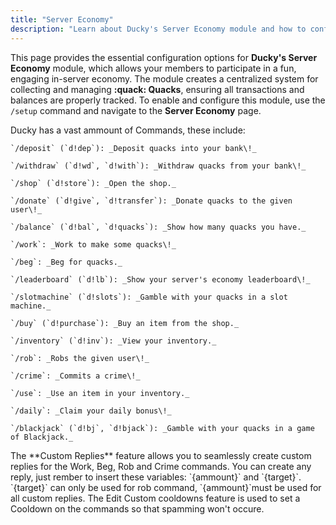 ```yaml
---
title: "Server Economy"
description: "Learn about Ducky's Server Economy module and how to configure it."
---
```


This page provides the essential configuration options for **Ducky's Server Economy** module, which allows your members to participate in a fun, engaging in-server economy. The module creates a centralized system for collecting and managing **:quack: Quacks**, ensuring all transactions and balances are properly tracked. To enable and configure this module, use the `/setup` command and navigate to the **Server Economy** page.

<Steps>
  <Step title="Economy Commands" titleSize="h2">
    Ducky has a vast ammount of Commands, these include:

    `/deposit` (`d!dep`): _Deposit quacks into your bank\!_

    `/withdraw` (`d!wd`, `d!with`): _Withdraw quacks from your bank\!_

    `/shop` (`d!store`): _Open the shop._

    `/donate` (`d!give`, `d!transfer`): _Donate quacks to the given user\!_

    `/balance` (`d!bal`, `d!quacks`): _Show how many quacks you have._

    `/work`: _Work to make some quacks\!_

    `/beg`: _Beg for quacks._

    `/leaderboard` (`d!lb`): _Show your server's economy leaderboard\!_

    `/slotmachine` (`d!slots`): _Gamble with your quacks in a slot machine._

    `/buy` (`d!purchase`): _Buy an item from the shop._

    `/inventory` (`d!inv`): _View your inventory._

    `/rob`: _Robs the given user\!_

    `/crime`: _Commits a crime\!_

    `/use`: _Use an item in your inventory._

    `/daily`: _Claim your daily bonus\!_

    `/blackjack` (`d!bj`, `d!bjack`): _Gamble with your quacks in a game of Blackjack._
  </Step>
  <Step title="Custom Replies" titleSize="h2">
    The **Custom Replies** feature allows you to seamlessly create custom replies for the Work, Beg, Rob and Crime commands. You can create any reply, just rember to insert these variables: `{ammount}` and `{target}`. `{target}` can only be used for rob command, `{ammount}`must be used for all custom replies.
  </Step>
  <Step title="Edit Custom Cooldowns" titleSize="h2">
    The Edit Custom cooldowns feature is used to set a Cooldown on the commands so that spamming won't occure.
  </Step>
</Steps>
